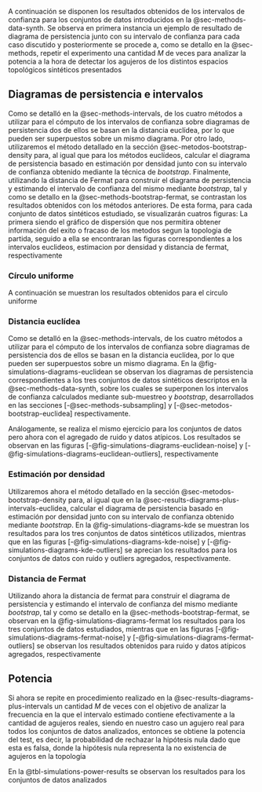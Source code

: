 A continuación se disponen los resultados obtenidos de los intervalos de confianza para los conjuntos de datos introducidos en la @sec-methods-data-synth. Se observa en primera instancia un ejemplo de resultado de diagrama de persistencia junto con su intervalo de confianza para cada caso discutido y posteriormente se procede a, como se detallo en la @sec-methods, repetir el experimento una cantidad $M$ de veces para analizar la potencia a la hora de detectar los agujeros de los distintos espacios topológicos sintéticos presentados

<!-- ```{r}
#| label: sims-init
box::use(cowplot[plot_grid])
box::use(purrr[...])
box::use(gt[...])
box::use(dplyr[...])
box::use(tidyr[...])
box::use(rtesis/datasets[...])
box::use(rtesis/bootstrap[...])
box::use(rtesis/tdastats[...])
box::use(fermatdistance[...])


fermatDistFunction = compose(as.matrix, partial(fermat_dist, alpha=2, method = "full"))


set.seed(30)

maxdimension <- 1
alpha <- 0.05
diagram_distance <- "bottleneck"
cores <- 8

sd <- 0.1
iqr_factor <- 0.2
outliers_frac <- 0.05
n <- 300
B <- 100
h <- 0.3
m <- as.integer(4 * n / log(n))
euclidean_maxscale <- 1.1

eyeglass_sd <- 0.05
eyeglass_n <- 400
bridge_height <- 0.5
eyeglass_euclidean_maxscale <- 2

datasets <- list()
datasets[["Círculo"]] <- arc(n = n)
datasets[["Círculo gaussiano"]] <- arc(n = n, sampling = "normal")
datasets[["Eyeglasses"]] <- eyeglasses(n = eyeglass_n, bridge_height = bridge_height)

base_datasets_names <- names(datasets)
noise_datasets_names <- base_datasets_names %>% map(function(name) paste(name, "con ruido"))
outliers_datasets_names <- base_datasets_names %>% map(function(name) paste(name, "con outliers"))

for (i in 1:length(base_datasets_names)) {
    base_dataset_name <- base_datasets_names[[i]]
    datasets[[noise_datasets_names[[i]]]] <- add_noise(
        datasets[[]],
        sd = if(base_dataset_name == "Eyeglasses") eyeglass_sd else sd
    )
    datasets[[outliers_datasets_names[[i]]]] <- add_outliers(
        datasets[[base_datasets_names[[i]]]],
        iqr_factor = iqr_factor,
        frac = outliers_frac
    )
}

subsampling_f <- partial(
    subsampling_distance_stats,
    maxdimension = maxdimension,
    alpha = alpha,
    parallel = T
)

euclidean_f <- partial(
    bootstrap_distance_stats,
    maxdimension = maxdimension,
    alpha = alpha,
    distance = diagram_distance,
    parallel = T,
    cores = cores
)

kde_f <- partial(
    bootstrap_kde_stats,
    maxdimension = maxdimension,
    alpha = alpha,
    distance = diagram_distance,
    parallel = T
)

fermat_f <- partial(
    bootstrap_distance_stats,
    maxdimension = maxdimension,
    alpha = alpha,
    distance = diagram_distance,
    distFunction = fermatDistFunction,
    parallel = T,
    cores = cores
)
``` -->


## Diagramas de persistencia e intervalos {#sec-results-diagrams-plus-intervals}

Como se detalló en la @sec-methods-intervals, de los cuatro métodos a utilizar para el cómputo de los intervalos de confianza sobre diagramas de persistencia dos de ellos se basan en la distancia euclídea, por lo que pueden ser superpuestos sobre un mismo diagrama. Por otro lado, utilizaremos el método detallado en la sección @sec-metodos-bootstrap-density para, al igual que para los métodos euclídeos, calcular el diagrama de persistencia basado en estimación por densidad junto con su intervalo de confianza obtenido mediante la técnica de _bootstrap_.
Finalmente, utilizando la distancia de Fermat para construir el diagrama de persistencia y estimando el intervalo de confianza del mismo mediante _bootstrap_, tal y como se detallo en la @sec-methods-bootstrap-fermat, se contrastan los resultados obtenidos con los métodos anteriores.
De esta forma, para cada conjunto de datos sintéticos estudiado, se visualizarán cuatros figuras: La primera siendo el gráfico de dispersión que nos permitira obtener información del exito o fracaso de los metodos segun la topologia de partida, seguido a ella se encontraran las figuras correspondientes a los intervalos euclideos, estimacion por densidad y distancia de fermat, respectivamente


<!-- ```{r, echo=FALSE, message=FALSE, results='hide'}
#| label: sims-diagrams-vars
#| cache: true
#| dependson: sims-init
subsampling_diagrams <- list()
euclidean_bootstrap_diagrams <- list()
kde_bootstrap_diagrams <- list()
fermat_bootstrap_diagrams <- list()
``` -->



### Círculo uniforme

A continuación se muestran los resultados obtenidos para el circulo uniforme


### Distancia euclídea {#sec-results-diagrams-plus-intervals-euclidea}

Como se detalló en la @sec-methods-intervals, de los cuatro métodos a utilizar para el cómputo de los intervalos de confianza sobre diagramas de persistencia dos de ellos se basan en la distancia euclídea, por lo que pueden ser superpuestos sobre un mismo diagrama. En la @fig-simulations-diagrams-euclidean se observan los diagramas de persistencia correspondientes a los tres conjuntos de datos sintéticos descriptos en la @sec-methods-data-synth, sobre los cuales se superponen los intervalos de confianza calculados mediante sub-muestreo y _bootstrap_, desarrollados en las secciones [-@sec-methods-subsampling] y [-@sec-metodos-bootstrap-euclidea] respectivamente.

<!-- ```{r, echo=FALSE, message=FALSE, results='hide'}
#| label: sims-diagrams-vars
#| cache: true
#| dependson: sims-init
maxdimension <- 1
euclidean_maxscale <- 1
fermat_maxscale <- 0.5
m <- as.integer(n / 3)
alpha <- 0.05
B <- 80
diagram_distance <- "bottleneck"
kde_h <- 0.3


subsampling_diagrams <- list()
euclidean_bootstrap_diagrams <- list()
kde_bootstrap_diagrams <- list()
fermat_bootstrap_diagrams <- list()
``` -->


<!-- ```{r}
#| label: sims-diagrams-subsampling
#| cache: true
#| dependson: sims-init
for (dataset_name in names(datasets)) {
    dataset <- datasets[[dataset_name]]
    subsampling_diagrams[[dataset_name]] <- subsampling_distance_stats(
        dataset,
        maxdimension = maxdimension,
        maxscale = euclidean_maxscale,
        m = m,
        B = B,
        alpha = alpha,
        parallel = T
    )
}
``` -->

<!-- ```{r}
#| label: sims-diagrams-euclidean-bootstrap
#| cache: true
#| dependson: sims-init
for (dataset_name in names(datasets)) {
    dataset <- datasets[[dataset_name]]
    euclidean_bootstrap_diagrams[[dataset_name]] <- bootstrap_distance_stats(
        dataset,
        maxdimension = maxdimension,
        maxscale = euclidean_maxscale,
        B = B,
        alpha = alpha,
        distance = diagram_distance,
        parallel = T
    )
}
``` -->

<!-- ```{r}
#| label: sims-diagrams-kde-bootstrap
#| cache: true
#| dependson: sims-init
for (dataset_name in names(datasets)) {
    dataset <- datasets[[dataset_name]]
    kde_bootstrap_diagrams[[dataset_name]] <- bootstrap_kde_stats(
        dataset,
        maxdimension = maxdimension,
        h = kde_h,
        B = B,
        alpha = alpha,
        distance = diagram_distance,
        parallel = T,
    )
}
``` -->

<!-- ```{r}
#| label: sims-diagrams-fermat-bootstrap
#| cache: true
#| dependson: sims-init
for (dataset_name in names(datasets)) {
    dataset <- datasets[[dataset_name]]
    fermat_bootstrap_diagrams[[dataset_name]] <- bootstrap_distance_stats(
        dataset,
        maxdimension = maxdimension,
        maxscale = fermat_maxscale,
        distFunction = fermatDistFunction,
        B = B,
        alpha = alpha,
        distance = diagram_distance,
        parallel = T
    )
}
``` -->

<!-- ```{r}
#| label: fig-simulations-diagrams-euclidean
#| fig-cap: Diagramas de persistencia e intervalos de confianza basados en distancia euclídea para los tres conjuntos de datos sintéticos utilizados
#| fig-subcap:
#|   - "Círculo uniforme"
#|   - "Círculo gaussiano"
#|   - "Eyeglasses"
#| layout: [[-4, 10, -4], [1, 1]]
for (name in base_datasets_names) {
    p <- ggplot_diagram(
        subsampling_diagrams[[name]]$diagram,
        band = c(
            subsampling_diagrams[[name]]$band,
            euclidean_bootstrap_diagrams[[name]]$band
        ),
        band_name = c("Subsampling", "Bootstrap")
    )
    print(p)
}
``` -->

Análogamente, se realiza el mismo ejercicio para los conjuntos de datos pero ahora con el agregado de ruido y datos atípicos. Los resultados se observan en las figuras [-@fig-simulations-diagrams-euclidean-noise] y [-@fig-simulations-diagrams-euclidean-outliers], respectivamente


<!-- ```{r}
#| label: fig-simulations-diagrams-euclidean-noise
#| fig-cap: Diagramas de persistencia e intervalos de confianza basados en distancia euclídea para los tres conjuntos de datos sintéticos utilizados con ruido agregados
#| fig-subcap:
#|   - "Círculo uniforme con ruido"
#|   - "Círculo gaussiano con ruido"
#|   - "Eyeglasses con ruido"
#| layout: [[-4, 10, -4], [1, 1]]
for (name in noise_datasets_names) {
    p <- ggplot_diagram(
        subsampling_diagrams[[name]]$diagram,
        band = c(
            subsampling_diagrams[[name]]$band,
            euclidean_bootstrap_diagrams[[name]]$band
        ),
        band_name = c("Subsampling", "Bootstrap")
    )
    print(p)
}
``` -->


<!-- ```{r}
#| label: fig-simulations-diagrams-euclidean-outliers
#| fig-cap: Diagramas de persistencia e intervalos de confianza basados en distancia euclídea para los tres conjuntos de datos sintéticos utilizados con datos atípicos agregados
#| fig-subcap:
#|   - "Círculo uniforme con _outliers_"
#|   - "Círculo gaussiano con _outliers_"
#|   - "Eyeglasses con _outliers_"
#| layout: [[-4, 10, -4], [1, 1]]
for (name in outliers_datasets_names) {
    p <- ggplot_diagram(
        subsampling_diagrams[[name]]$diagram,
        band = c(
            subsampling_diagrams[[name]]$band,
            euclidean_bootstrap_diagrams[[name]]$band
        ),
        band_name = c("Subsampling", "Bootstrap")
    )
    print(p)
}
``` -->


### Estimación por densidad {#sec-results-diagrams-plus-intervals-density}

Utilizaremos ahora el método detallado en la sección @sec-metodos-bootstrap-density para, al igual que en la @sec-results-diagrams-plus-intervals-euclidea, calcular el diagrama de persistencia basado en estimación por densidad junto con su intervalo de confianza obtenido mediante _bootstrap_. En la @fig-simulations-diagrams-kde se muestran los resultados para los tres conjuntos de datos sintéticos utilizados, mientras que en las figuras [-@fig-simulations-diagrams-kde-noise] y [-@fig-simulations-diagrams-kde-outliers] se aprecian los resultados para los conjuntos de datos con ruido y outliers agregados, respectivamente.

<!-- ```{r}
#| label: fig-simulations-diagrams-kde
#| fig-cap: Diagramas de persistencia e intervalos de confianza basados en estimación por densidad para los tres conjuntos de datos sintéticos utilizados
#| fig-subcap:
#|   - "Círculo uniforme"
#|   - "Círculo gaussiano"
#|   - "Eyeglasses"
#| layout: [[-4, 10, -4], [1, 1]]
for (name in base_datasets_names) {
    p <- ggplot_diagram(
        kde_bootstrap_diagrams[[name]]$diagram,
        band = kde_bootstrap_diagrams[[name]]$band,
        band_name = "Bootstrap"
    )
    print(p)
}
``` -->

<!-- ```{r}
#| label: fig-simulations-diagrams-kde-noise
#| fig-cap: Diagramas de persistencia e intervalos de confianza basados en estimación por densidad para los tres conjuntos de datos sintéticos utilizados con ruido agregado
#| fig-subcap:
#|   - "Círculo uniforme con ruido"
#|   - "Círculo gaussiano con ruido"
#|   - "Eyeglasses con ruido"
#| layout: [[-4, 10, -4], [1, 1]]
for (name in noise_datasets_names) {
    p <- ggplot_diagram(
        kde_bootstrap_diagrams[[name]]$diagram,
        band = kde_bootstrap_diagrams[[name]]$band,
        band_name = "Bootstrap"
    )
    print(p)
}
``` -->


<!-- ```{r}
#| label: fig-simulations-diagrams-kde-outliers
#| fig-cap: Diagramas de persistencia e intervalos de confianza basados en estimación por densidad para los tres conjuntos de datos sintéticos utilizados con datos atípicos agregados
#| fig-subcap:
#|   - "Círculo uniforme con _outliers_"
#|   - "Círculo gaussiano con _outliers_"
#|   - "Eyeglasses con _outliers_"
#| layout: [[-4, 10, -4], [1, 1]]
for (name in outliers_datasets_names) {
    p <- ggplot_diagram(
        kde_bootstrap_diagrams[[name]]$diagram,
        band = kde_bootstrap_diagrams[[name]]$band,
        band_name = "Bootstrap"
    )
    print(p)
}
``` -->


### Distancia de Fermat {#sec-results-diagrams-plus-intervals-fermat}

Utilizando ahora la distancia de fermat para construir el diagrama de persistencia y estimando el intervalo de confianza del mismo mediante _bootstrap_, tal y como se detallo en la @sec-methods-bootstrap-fermat, se observan en la @fig-simulations-diagrams-fermat los resultados para los tres conjuntos de datos estudiados, mientras que en las figuras [-@fig-simulations-diagrams-fermat-noise] y [-@fig-simulations-diagrams-fermat-outliers] se observan los resultados obtenidos para ruido y datos atípicos agregados, respectivamente

<!-- ```{r}
#| label: fig-simulations-diagrams-fermat
#| fig-cap: Diagramas de persistencia e intervalos de confianza basados en la distancia de Fermat para los tres conjuntos de datos sintéticos utilizados
#| fig-subcap:
#|   - "Círculo uniforme"
#|   - "Círculo gaussiano"
#|   - "Eyeglasses"
#| layout: [[-4, 10, -4], [1, 1]]
for (name in base_datasets_names) {
    p <- ggplot_diagram(
        fermat_bootstrap_diagrams[[name]]$diagram,
        band = fermat_bootstrap_diagrams[[name]]$band,
        band_name = "Bootstrap"
    )
    print(p)
}
``` -->

<!-- ```{r}
#| label: fig-simulations-diagrams-fermat-noise
#| fig-cap: Diagramas de persistencia e intervalos de confianza basados en la distancia de Fermat para los tres conjuntos de datos sintéticos con ruido agregado
#| fig-subcap:
#|   - "Círculo uniforme con ruido"
#|   - "Círculo gaussiano con ruido"
#|   - "Eyeglasses con ruido"
#| layout: [[-4, 10, -4], [1, 1]]
for (name in noise_datasets_names) {
    p <- ggplot_diagram(
        fermat_bootstrap_diagrams[[name]]$diagram,
        band = fermat_bootstrap_diagrams[[name]]$band,
        band_name = "Bootstrap"
    )
    print(p)
}
``` -->

<!-- ```{r}
#| label: fig-simulations-diagrams-fermat-outliers
#| fig-cap: Diagramas de persistencia e intervalos de confianza basados en la distancia de Fermat para los tres conjuntos de datos sintéticos con datos atípicos agregados
#| fig-subcap:
#|   - "Círculo uniforme con _outliers_"
#|   - "Círculo gaussiano con _outliers_"
#|   - "Eyeglasses con _outliers_"
#| layout: [[-4, 10, -4], [1, 1]]
for (name in outliers_datasets_names) {
    p <- ggplot_diagram(
        fermat_bootstrap_diagrams[[name]]$diagram,
        band = fermat_bootstrap_diagrams[[name]]$band,
        band_name = "Bootstrap"
    )
    print(p)
}
``` -->

## Potencia {#sec-results-power}

Si ahora se repite en procedimiento realizado en la @sec-results-diagrams-plus-intervals un cantidad $M$ de veces con el objetivo de analizar la frecuencia en la que el intervalo estimado contiene efectivamente a la cantidad de agujeros reales, siendo en nuestro caso un agujero real para todos los conjuntos de datos analizados, entonces se obtiene la potencia del test, es decir, la probabilidad de rechazar la hipótesis nula dado que esta es falsa, donde la hipótesis nula representa la no existencia de agujeros en la topología

<!-- ```{r}
#| label: sims-power-init
#| cache: true
#| dependson: sims-init
m_power <- 25

subsampling_power <- list()
euclidean_bootstrap_power <- list()
kde_bootstrap_power <- list()
fermat_bootstrap_power <- list()

power_to_table <- function(power) {
    df <- data.frame(table(unname(unlist(power)), useNA = "always"))
    colnames(df) <- c("Agujeros", "Frecuencia")
    df$Agujeros <- as.integer(df$Agujeros)
    df[is.na(df)] <- 0
    df
}

get_dataset_generator <- function(dataset_name) {
    X_generator <- NULL
    dataset_generator <- NULL

    if (startsWith(dataset_name, "Eyeglasses")) {
        X_generator <- partial(eyeglasses, n = n, bridge_height = 0.4)
    } else if (startsWith(dataset_name, "Círculo gaussiano")) {
        X_generator <- partial(arc, n = n, sampling = "normal")
    } else {
        X_generator <- partial(arc, n = n)
    }

    if (grepl("noise", dataset_name)) {
        dataset_generator <- compose(
            partial(add_noise, sd = sd),
            X_generator
        )
    } else if (grepl("outliers", dataset_name)) {
        dataset_generator <- compose(
            partial(add_outliers, iqr_factor = iqr_factor),
            X_generator
        )
    } else {
        dataset_generator <- X_generator
    }
    dataset_generator
}
``` -->

<!-- ```{r}
#| label: sims-power-subsampling
#| cache: true
#| dependson: sims-power-init
for (dataset_name in names(datasets)) {
    dataset_generator <- get_dataset_generator(dataset_name)
    subsampling_power[[dataset_name]] <- power_to_table(replicate(
        m_power,
        subsampling_distance_stats(
            dataset_generator(),
            maxdimension = maxdimension,
            maxscale = euclidean_maxscale,
            m = m,
            B = B,
            alpha = alpha,
            parallel = T
        )$features[2, "n"]
    ))
}
``` -->

<!-- ```{r}
#| label: sims-power-euclidean-bootstrap
#| cache: true
#| dependson: sims-power-init
for (dataset_name in names(datasets)) {
    dataset_generator <- get_dataset_generator(dataset_name)
    euclidean_bootstrap_power[[dataset_name]] <- power_to_table(replicate(
        m_power,
        bootstrap_distance_stats(
            dataset_generator(),
            maxdimension = maxdimension,
            maxscale = euclidean_maxscale,
            B = B,
            alpha = alpha,
            distance = diagram_distance,
            parallel = T
        )$features[2, "n"]
    ))
}
``` -->

<!-- ```{r}
#| label: sims-power-kde-bootstrap
#| cache: true
#| dependson: sims-power-init
for (dataset_name in names(datasets)) {
    dataset_generator <- get_dataset_generator(dataset_name)
    kde_bootstrap_power[[dataset_name]] <- power_to_table(replicate(
        m_power,
        bootstrap_kde_stats(
            dataset_generator(),
            maxdimension = maxdimension,
            h = kde_h,
            B = B,
            alpha = alpha,
            distance = diagram_distance,
            parallel = T,
        )$features[2, "n"]
    ))
}
``` -->

<!-- ```{r}
#| label: sims-power-fermat-bootstrap
#| cache: true
#| dependson: sims-power-init
for (dataset_name in names(datasets)) {
    dataset_generator <- get_dataset_generator(dataset_name)
    fermat_bootstrap_power[[dataset_name]] <- power_to_table(replicate(
        m_power,
        bootstrap_distance_stats(
            dataset_generator(),
            maxdimension = maxdimension,
            maxscale = fermat_maxscale,
            distFunction = fermatDistFunction,
            B = B,
            alpha = alpha,
            distance = diagram_distance,
            parallel = T
        )$features[2, "n"]
    ))
}
``` -->

<!-- ```{r}
#| label: sims-power-wrangling-plot
#| cache: true
#| dependson: sims-power-init
subsampling_power_table <- bind_rows(subsampling_power, .id = "Dataset")
euclidean_bootstrap_power_table <- bind_rows(euclidean_bootstrap_power, .id = "Dataset")
kde_bootstrap_power_table <- bind_rows(kde_bootstrap_power, .id = "Dataset")
fermat_bootstrap_power_table <- bind_rows(fermat_bootstrap_power, .id = "Dataset")

power_results_table <- bind_rows(
    list(
        Subsampleo = subsampling_power_table,
        `Bootstrap distancia euclídea` = euclidean_bootstrap_power_table,
        `Bootstrap estimación por densidad` = kde_bootstrap_power_table,
        `Bootstrap distancia de Fermat` = fermat_bootstrap_power_table
    ),
    .id = "Método"
) %>%
spread(Agujeros, Frecuencia, fill = 0) %>%
arrange(desc(Dataset), desc("Método"))

``` -->

En la @tbl-simulations-power-results se observan los resultados para los conjuntos de datos analizados

<!-- ```{r}
#| label: tbl-simulations-power-results
#| tbl-cap: Frecuencia de detección de cantidad de agujeros por método y conjunto de datos
gt(power_results_table) %>%
    tab_header(
        title = "Resultados obtenidos por método y conjunto de datos",
        subtitle = "Cantidad de agujeros detectados por la prueba de hipótesis"
    )  %>%
    tab_spanner(
        label = "Agujeros",
        columns = c("0", "1", "2")
    ) %>%
    tab_style(
        style = cell_fill(color = "green"),
        location = cells_body(
            columns = "1",
        )
    )

``` -->
